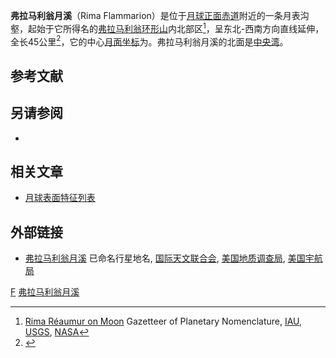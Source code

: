 '''弗拉马利翁月溪'''（Rima Flammarion）是位于[[月球正面|月球正面]][[赤道|赤道]]附近的一条月表沟壑，起始于它所得名的[[弗拉马利翁环形山|弗拉马利翁环形山]]内北部区<ref name="iau">[http://planetarynames.wr.usgs.gov/Feature/5058 Rima Réaumur on Moon] {{Wayback|url=http://planetarynames.wr.usgs.gov/Feature/5058 |date=20180712053215 }} Gazetteer of Planetary Nomenclature, [[国际天文联合会|IAU]], [[美国地质调查局|USGS]], [[NASA|NASA]]</ref>，呈东北-西南方向直线延伸，全长45公里<ref name="rukl3">{{cite book
| last = Rükl
| first = Antonín
| title = Atlas Měsíce
| publisher = Aventinum
| location = Praha
| date = 1991
| ref  = Ptolemaeus
| pages = 114/44
| isbn = 80-85277-10-7
}}</ref>，它的中心[[月面坐标|月面坐标]]为{{coord|2.4|S|4.7|W|globe:moon|name=Rima Flammarion}}。弗拉马利翁月溪的北面是[[中央湾|中央湾]]。

==参考文献==
<references/>

==另请参阅==
* {{cite book
| last = 鲁克尔
| first = 安东宁
| authorlink2 = 安东宁·鲁克尔
| title = 月球地图集
| publisher = 阿文蒂诺
| location = 布拉格 
| year = 1991
| ref =  
| page = 
| isbn = 80-85277-10-7
}}

== 相关文章 ==
* [[月球表面特征列表|月球表面特征列表]]

==外部链接==
* [http://planetarynames.wr.usgs.gov/Feature/5058 弗拉马利翁月溪] {{Wayback|url=http://planetarynames.wr.usgs.gov/Feature/5058 |date=20180712053215 }} 已命名行星地名, [[国际天文联合会|国际天文联合会]], [[美国地质调查局|美国地质调查局]], [[美国宇航局|美国宇航局]]

[[Category:月溪|F]]
[[Category:月球地理特徵|弗拉马利翁月溪]]